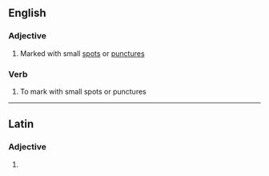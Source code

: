 ==English==

===Adjective===
{{en-adj}}

# Marked with small [[spot]]s or [[puncture]]s

===Verb===
{{en-verb|punctulat|ing}}

# To mark with small spots or punctures

----

==Latin==

===Adjective===
{{la-adj-form|punctulāte}}

# {{inflection of|punctulātus||voc|m|s|lang=la}}